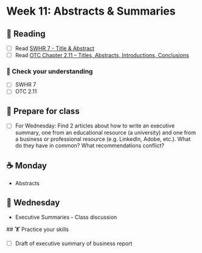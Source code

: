 
# Week 11: Abstracts & Summaries

## 📖 Reading

- [ ] Read [SWHR 7 - Title & Abstract](https://ehsanx.github.io/Scientific-Writing-for-Health-Research/title-and-abstract.html)
- [ ] Read [OTC Chapter 2.11 – Titles, Abstracts, Introductions, Conclusions](https://alg.manifoldapp.org/read/open-technical-communication/section/a31e38b4-7f1f-4e9c-b8e9-9485d74d04b8)

### 🎯 Check your understanding

- [ ] SWHR 7
- [ ] OTC 2.11

## 🥣 Prepare for class

- [ ] For Wednesday: Find 2 articles about how to write an executive summary, one from an educational resource (a university) and one from a business or professional resource (e.g. LinkedIn, Adobe, etc.). What do they have in common? What recommendations conflict?

## ☕ Monday

- Abstracts

## 🐪 Wednesday

- Executive Summaries - Class discussion

##️ 🏋️ Practice your skills

- [ ] Draft of executive summary of business report


